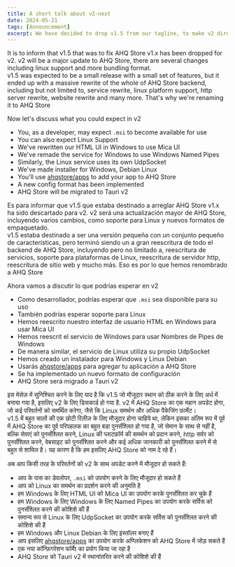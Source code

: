 ```yaml
---
title: A short talk about v2-next
date: 2024-05-21
tags: [Announcement]
excerpt: We have decided to drop v1.5 from our tagline, to make v2 directly
---
```



<App client:load />

<Tabs>

<TabItem label="English">
It is to inform that v1.5 that was to fix AHQ Store v1.x has been dropped for v2. v2 will be a major update to AHQ Store, there are several changes including linux support and more bundling format.

<Aside title="Why not v1.5.x?">
  v1.5 was expected to be a small release with a small set of features, but it
  ended up with a massive rewrite of the whole of AHQ Store backend, including
  but not limited to, service rewrite, linux platform support, http server
  rewrite, website rewrite and many more. That's why we're renaming it to AHQ
  Store
</Aside>

Now let's discuss what you could expect in v2

- You, as a developer, may expect `.msi` to become available for use
- You can also expect Linux Support
- We've rewritten our HTML UI in Windows to use Mica UI
- We've remade the service for Windows to use Windows Named Pipes
- Similarly, the Linux service uses its own UdpSocket
- We've made installer for Windows, Debian Linux
- You'll use [ahqstore/apps](https://github.com/ahqstore/apps) to add your app to AHQ Store
- A new config format has been implemented
- AHQ Store will be migrated to Tauri v2

</TabItem>

<TabItem label="Español">
Es para informar que v1.5 que estaba destinado a arreglar AHQ Store v1.x ha sido descartado para v2. v2 será una actualización mayor de AHQ Store, incluyendo varios cambios, como soporte para Linux y nuevos formatos de empaquetado.

<Aside title="¿Por qué no fue v1.5.x?">
  v1.5 estaba destinado a ser una versión pequeña con un conjunto pequeño de
  características, pero terminó siendo un a gran reescritura de todo el backend
  de AHQ Store, incluyendo pero no limitado a, reescritura de servicios, soporte
  para plataformas de Linux, reescritura de servidor http, reescritura de sitio
  web y mucho más. Eso es por lo que hemos renombrado a AHQ Store
</Aside>

Ahora vamos a discutir lo que podrías esperar en v2

- Como desarrollador, podrías esperar que `.msi` sea disponible para su uso
- También podrías esperar soporte para Linux
- Hemos reescrito nuestro interfaz de usuario HTML en Windows para usar Mica UI
- Hemos reescrit el servicio de Windows para usar Nombres de Pipes de Windows
- De manera similar, el servicio de Linux utiliza su propio UdpSocket
- Hemos creado un instalador para Windows y Linux Debian
- Usarás [ahqstore/apps](https://github.com/ahqstore/apps) para agregar tu aplicación a AHQ Store
- Se ha implementado un nuevo formato de configuración
- AHQ Store será migrado a Tauri v2

</TabItem>

<TabItem label="हिंदी">
इस मेसेज़ में सुनिश्चित करने के लिए याद है कि v1.5 जो मौजूदार स्थान को ठीक करने के लिए अर्ध में बनाया गया है, इसलिए v2 के लिए डिसकार्ड हो गया है. v2 में AHQ Store का एक महान अपडेट होगा, जो कई परिवर्तनों को समर्थित करेगा, जैसे कि Linux समर्थन और अधिक पैकेजिंग फ़ार्मेट।

<Aside title="क्यों नहीं v1.5.x?">
  v1.5 में बहुत सालों की एक छोटी रिलीज़ के लिए मौजूदार होना चाहिये था, लेकिन
  इसका अंतिम रूप में पूर्व में AHQ Store का पूर्व परिपहलक का बहुत बडा
  पुनर्संश्लित हो गया है, जो सेमान के साथ से नहीं है, बल्कि सेवाएं को
  पुनर्संश्लित करने, Linux की प्लाटफ़ॉर्म की समर्थन को प्रदान करने, http सर्वर
  को पुनर्संश्लित करने, वेबसाइट को पुनर्संश्लित करने और कई अधिक जानकारी को
  पुनर्संश्लित करने में से बहुत से शामिल है। यह कारण है कि हम इसलिए AHQ Store को
  नाम दे रहे हैं।
</Aside>

अब आप किसी तरह के परिवर्तनों को v2 के साथ अपडेट करने में मौजूदार हो सकते हैं:

- आप के पास का डेवलोपर, `.msi` को उपयोग करने के लिए मौजूदार हो सकते हैं
- आप को Linux का समर्थन का प्रदर्शन करने की अनुमति है
- हम Windows के लिए HTML UI को Mica UI का उपयोग करके पुनर्संश्लित कर चुके हैं
- हम Windows के लिए Windows के लिए Named Pipes का उपयोग करके सर्विस को पुनर्संश्लित करने की कोशिशे की हैं
- समान्य रूप से Linux के लिए UdpSocket का उपयोग करके सर्विस को पुनर्संश्लित करने की कोशिशे की हैं
- हम Windows और Linux Debian के लिए इंस्तॉलर बनाए हैं
- आप इसलिए [ahqstore/apps](https://github.com/ahqstore/apps) का उपयोग करके अप्प्लिकेशन को AHQ Store में जोड़ सकते हैं
- एक नया कॉन्फ़िगरेशन फॉर्मैt का प्रयोग किया जा रहा है
- AHQ Store को Tauri v2 में स्थानांतरित करने की कोशिशे की हैं

</TabItem>

</Tabs>
